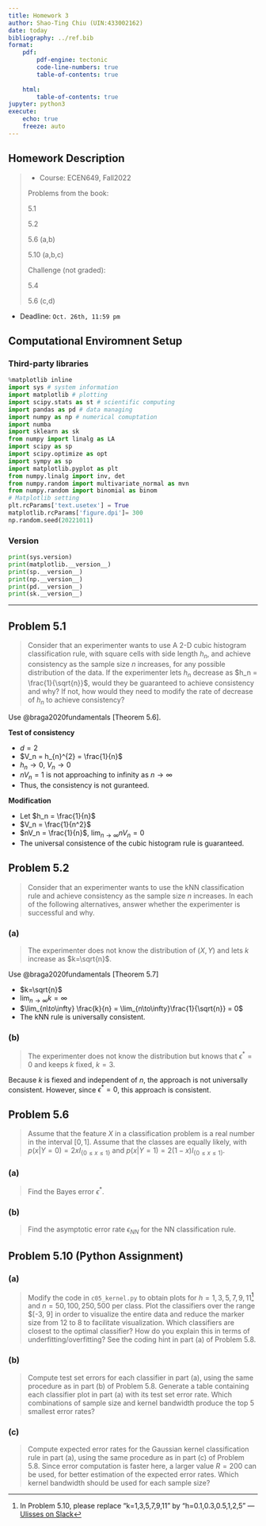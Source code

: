 ```yaml
---
title: Homework 3
author: Shao-Ting Chiu (UIN:433002162)
date: today
bibliography: ../ref.bib  
format:
    pdf:
        pdf-engine: tectonic
        code-line-numbers: true
        table-of-contents: true 
        
    html: 
        table-of-contents: true
jupyter: python3  
execute: 
    echo: true
    freeze: auto 
---
```


## Homework Description
 
> - Course: ECEN649, Fall2022
> 
> Problems from the book:
> 
> 5.1
> 
> 5.2
> 
> 5.6 (a,b)
> 
> 5.10 (a,b,c)
> 
> Challenge (not graded):
> 
> 5.4
> 
> 5.6 (c,d)
> 

- Deadline: `Oct. 26th, 11:59 pm`


## Computational Enviromnent Setup

### Third-party libraries
``` python
%matplotlib inline
import sys # system information
import matplotlib # plotting
import scipy.stats as st # scientific computing
import pandas as pd # data managing
import numpy as np # numerical comuptation
import numba
import sklearn as sk
from numpy import linalg as LA
import scipy as sp
import scipy.optimize as opt
import sympy as sp
import matplotlib.pyplot as plt
from numpy.linalg import inv, det
from numpy.random import multivariate_normal as mvn
from numpy.random import binomial as binom
# Matplotlib setting
plt.rcParams['text.usetex'] = True
matplotlib.rcParams['figure.dpi']= 300
np.random.seed(20221011)
```

### Version
``` python
print(sys.version)
print(matplotlib.__version__)
print(sp.__version__)
print(np.__version__)
print(pd.__version__)
print(sk.__version__)
```

---

## Problem 5.1

> Consider that an experimenter wants to use A 2-D cubic histogram classification rule, with square cells with side length $h_n$, and achieve consistency as the sample size $n$ increases, for any possible distribution of the data. If the experimenter lets $h_n$ decrease as $h_n = \frac{1}{\sqrt{n}}$, would they be guaranteed to achieve consistency and why? If not, how would they need to modify the rate of decrease of $h_n$ to achieve consistency?

Use @braga2020fundamentals [Theorem 5.6].

**Test of consistency**

- $d = 2$
- $V_n = h_{n}^{2} = \frac{1}{n}$
- $h_n \rightarrow 0$, $V_n \rightarrow 0$
- $nV_n = 1$ is not approaching to infinity as $n\rightarrow \infty$
- Thus, the consistency is not guranteed.

**Modification**

- Let $h_n = \frac{1}{n}$
- $V_n = \frac{1}{n^2}$
- $nV_n = \frac{1}{n}$, $\lim_{n\to \infty} nV_n = 0$
- The universal consistence of the cubic histogram rule is guaranteed.


## Problem 5.2

> Consider that an experimenter wants to use the kNN classification rule and achieve consistency as the sample size $n$ increases. In each of the following alternatives, answer whether the experimenter is successful and why.


### (a)
> The experimenter does not know the distribution of $(X,Y)$ and lets $k$ increase as $k=\sqrt{n}$.

Use @braga2020fundamentals [Theorem 5.7]

- $k=\sqrt{n}$
- $\lim_{n\to \infty} k = \infty$
- $\lim_{n\to\infty} \frac{k}{n} = \lim_{n\to\infty}\frac{1}{\sqrt{n}} = 0$
- The kNN rule is universally consistent.

### (b)
> The experimenter does not know the distribution but knows that $\epsilon^{*} = 0$ and keeps $k$ fixed, $k=3$.

Because $k$ is fiexed and independent of $n$, the approach is not universally consistent. However, since $\epsilon^{*}=0$, this approach is consistent.


## Problem 5.6
> Assume that the feature $X$ in a classification problem is a real number in the interval $[0,1]$. Assume that the classes are equally likely, with $p(x|Y=0) = 2xI_{\{0\leq x\leq 1\}}$ and $p(x|Y=1)= 2(1-x)I_{\{0\leq x\leq 1\}}$.

### (a)
> Find the Bayes error $\epsilon^*$.

### (b)
> Find the asymptotic error rate $\epsilon_{NN}$ for the NN classification rule.

## Problem 5.10 (Python Assignment)

### (a)

> Modify the code in `c05_kernel.py` to obtain plots for $h = 1, 3, 5, 7, 9, 11$[^slack-5-10-a] and $n = 50, 100, 250, 500$ per class. Plot the classifiers over the range $[-3, 9] \times [-3, 9] in order to visualize the entire data and reduce the marker size from 12 to 8 to facilitate visualization. Which classifiers are closest to the optimal classifier? How do you explain this in terms of underfitting/overfitting? See the coding hint in part (a) of Problem 5.8.


[^slack-5-10-a]: In Problem 5.10, please replace “k=1,3,5,7,9,11” by “h=0.1,0.3,0.5,1,2,5" --- [Ulisses on Slack](https://ecen649patter-mrc1007.slack.com/archives/C03V4NZAEHJ/p1666138179595139)

### (b)

> Compute test set errors for each classifier in part (a), using the same procedure as in part (b) of Problem 5.8. Generate a table containing each classifier plot in part (a) with its test set error rate. Which combinations of sample size and kernel bandwidth produce the top 5 smallest error rates?

### (c)

> Compute expected error rates for the Gaussian kernel classification rule in part (a), using the same procedure as in part (c) of Problem 5.8. Since error computation is faster here, a larger value $R = 200$ can be used, for better estimation of the expected error rates. Which kernel bandwidth should be used for each sample size?